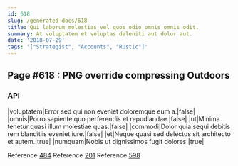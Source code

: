 ```yaml
---
id: 618
slug: /generated-docs/618
title: Qui laborum molestias vel quos odio omnis omnis odit.
summary: At voluptatem et voluptas deleniti aut dolor aut.
date: '2018-07-29'
tags: '["Strategist", "Accounts", "Rustic"]'
---
```

## Page #618 : PNG override compressing Outdoors

### API

|voluptatem|Error sed qui non eveniet doloremque eum a.|false|
|omnis|Porro sapiente quo perferendis et repudiandae.|false|
|ut|Minima tenetur quasi illum molestiae quas.|false|
|commodi|Dolor quia sequi debitis rem blanditiis eveniet iure.|false|
|et|Neque quasi sed delectus sit architecto et autem.|true|
|numquam|Nobis ut dignissimos fugit dolores.|true|

Reference [484](/generated-docs/484)
Reference [201](/generated-docs/201)
Reference [598](/generated-docs/598)



